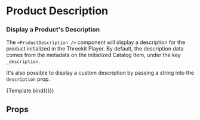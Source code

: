 


<Meta title="Display/Product Description" />

# Product Description

### Display a Product's Description

The `<ProductDescription />` component will display a description for the product initialized
in the Threekit Player. By default, the description data comes
from the metadata on the initialized Catalog Item, under the key
`_description`.

It's also possible to display a custom description by passing a string into the `description` prop.

<Canvas>
  <Story
    name="Description"
    args={{
      description: 'This is the description for a single-product configurator.',
    }}
  >
    {Template.bind({})}
  </Story>
</Canvas>

## Props

<ArgsTable of={ProductDescription} />
